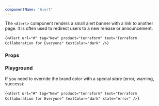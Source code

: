 ```yaml
---
componentName: 'Alert'
---
```


The `<Alert>` component renders a small alert banner with a link to another page. It is often used to redirect users to a new release or announcement.

<LiveComponent>{`<Alert
  url="#"
  tag="New"
  product="terraform"
  text="Terraform Collaboration for Everyone"
  textColor="dark"
/>`}</LiveComponent>

<UsageDetails packageJson={packageJson} />

### Props

<PropsTable props={componentProps} />

### Playground

<!-- <KnobsComponent
  knobs={{
    tag: componentProps.tag,
    text: componentProps.text,
    tagColor: componentProps.tagColor,
    textColor: componentProps.textColor,
  }}
/> -->

If you need to override the brand color with a special _state_ (error, warning, success):

<LiveComponent>{`<Alert
  url="#"
  tag="New"
  product="terraform"
  text="Terraform Collaboration for Everyone"
  textColor="dark"
  state="error"
/>`}</LiveComponent>
